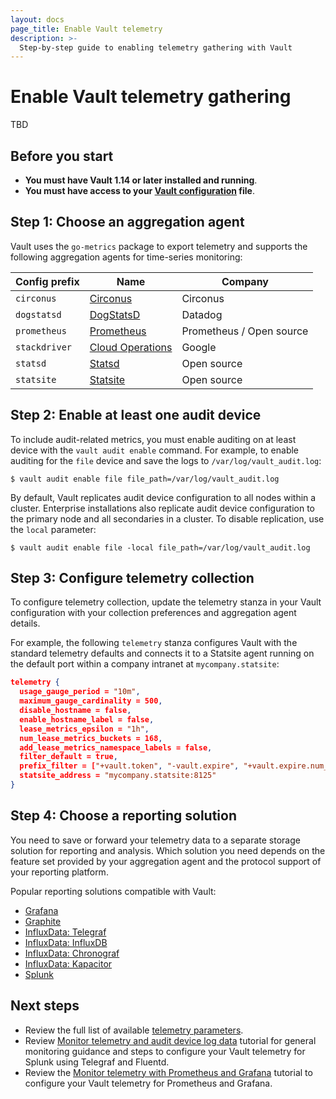 ```yaml
---
layout: docs
page_title: Enable Vault telemetry
description: >-
  Step-by-step guide to enabling telemetry gathering with Vault
---
```


# Enable Vault telemetry gathering

TBD

## Before you start

- **You must have Vault 1.14 or later installed and running**.
- **You must have access to your [Vault configuration](/vault/docs/configuration) file**.


## Step 1: Choose an aggregation agent

Vault uses the `go-metrics` package to export telemetry and supports the
following aggregation agents for time-series monitoring:

Config prefix | Name                                                             | Company
------------- | ---------------------------------------------------------------- | -------
`circonus`    | [Circonus](https://www.circonus.com)                             | Circonus
`dogstatsd`   | [DogStatsD](https://docs.datadoghq.com/developers/dogstatsd)     | Datadog
`prometheus`  | [Prometheus](https://prometheus.io)                              | Prometheus / Open source
`stackdriver` | [Cloud Operations](https://cloud.google.com/products/operations) | Google
`statsd`      | [Statsd](https://github.com/statsd/statsd/wiki)                  | Open source
`statsite`    | [Statsite](https://github.com/statsite/statsite)                 | Open source


## Step 2: Enable at least one audit device

To include audit-related metrics, you must enable auditing on at least device
with the `vault audit enable` command. For example, to enable auditing for the
`file` device and save the logs to `/var/log/vault_audit.log`:

```shell-session
$ vault audit enable file file_path=/var/log/vault_audit.log
```

By default, Vault replicates audit device configuration to all nodes within a
cluster. Enterprise installations also replicate audit device configuration to
the primary node and all secondaries in a cluster. To disable replication, use
the `local` parameter:

```shell-session
$ vault audit enable file -local file_path=/var/log/vault_audit.log
```


## Step 3: Configure telemetry collection

To configure telemetry collection, update the telemetry stanza in your Vault
configuration with your collection preferences and aggregation agent details.

For example, the following `telemetry` stanza configures Vault with the standard
telemetry defaults and connects it to a Statsite agent running on the default
port within a company intranet at `mycompany.statsite`:

```json
telemetry {
  usage_gauge_period = "10m",
  maximum_gauge_cardinality = 500,
  disable_hostname = false,
  enable_hostname_label = false,
  lease_metrics_epsilon = "1h",
  num_lease_metrics_buckets = 168,
  add_lease_metrics_namespace_labels = false,
  filter_default = true,
  prefix_filter = ["+vault.token", "-vault.expire", "+vault.expire.num_leases"],
  statsite_address = "mycompany.statsite:8125"
}
```

## Step 4: Choose a reporting solution

You need to save or forward your telemetry data to a separate storage solution
for reporting and analysis. Which solution you need depends on the feature set
provided by your aggregation agent and the protocol support of your reporting
platform.

Popular reporting solutions compatible with Vault:

- [Grafana](https://grafana.com/grafana)
- [Graphite](https://www.hostedgraphite.com)
- [InfluxData: Telegraf](https://www.influxdata.com/time-series-platform/telegraf)
- [InfluxData: InfluxDB](https://www.influxdata.com/products/influxdb-overview)
- [InfluxData: Chronograf](https://www.influxdata.com/time-series-platform/telegraf)
- [InfluxData: Kapacitor](https://www.influxdata.com/time-series-platform/kapacitor)
- [Splunk](https://www.splunk.com)


## Next steps

- Review the full list of available
  [telemetry parameters](/vault/docs/configuration/telemetry#telemetry-parameters).
- Review [Monitor telemetry and audit device log data](/vault/tutorials/monitoring/monitor-telemetry-audit-splunk)
  tutorial for general monitoring guidance and steps to configure your
  Vault telemetry for Splunk using Telegraf and Fluentd.
- Review the
  [Monitor telemetry with Prometheus and Grafana](/vault/tutorials/monitoring/monitor-telemetry-grafana-prometheus)
  tutorial to configure your Vault telemetry for Prometheus and Grafana.